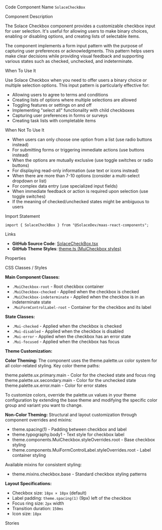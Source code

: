 
<Meta of={SolaceCheckBoxStories} />

<Title>Solace Checkbox</Title>

<Description of={SolaceCheckBoxStories} />

<Subtitle>Code Component Name</Subtitle>
`SolaceCheckBox`

<Subtitle>Component Description</Subtitle>

The Solace Checkbox component provides a customizable checkbox input for user selection. It's useful for allowing users to make binary choices, enabling or disabling options, and creating lists of selectable items.

The component implements a form input pattern with the purpose of capturing user preferences or acknowledgments. This pattern helps users make clear decisions while providing visual feedback and supporting various states such as checked, unchecked, and indeterminate.

<Subtitle>When To Use It</Subtitle>

Use Solace Checkbox when you need to offer users a binary choice or multiple selection options. This input pattern is particularly effective for:

- Allowing users to agree to terms and conditions
- Creating lists of options where multiple selections are allowed
- Toggling features or settings on and off
- Implementing "select all" functionality with child checkboxes
- Capturing user preferences in forms or surveys
- Creating task lists with completable items

<Subtitle>When Not To Use It</Subtitle>

- When users can only choose one option from a list (use radio buttons instead)
- For submitting forms or triggering immediate actions (use buttons instead)
- When the options are mutually exclusive (use toggle switches or radio buttons)
- For displaying read-only information (use text or icons instead)
- When there are more than 7-10 options (consider a multi-select dropdown or list)
- For complex data entry (use specialized input fields)
- When immediate feedback or action is required upon selection (use toggle switches)
- If the meaning of checked/unchecked states might be ambiguous to users

<Subtitle>Import Statement</Subtitle>

```tsx
import { SolaceCheckBox } from "@SolaceDev/maas-react-components";
```

<Subtitle>Links</Subtitle>

- **GitHub Source Code**: [SolaceCheckBox.tsx](https://github.com/SolaceDev/maas-react-components/blob/main/src/components/form/SolaceCheckBox.tsx)
- **GitHub Theme Styles**: <a href="https://github.com/SolaceDev/maas-react-components/blob/main/src/resources/theme.ts#:~:text=MuiCheckbox" target="_blank">theme.ts (MuiCheckbox styles)</a>

<Subtitle>Properties</Subtitle>

<ArgTypes of={SolaceCheckBoxStories} />

<Subtitle>CSS Classes / Styles</Subtitle>

**Main Component Classes:**

- `.MuiCheckbox-root` - Root checkbox container
- `.MuiCheckbox-checked` - Applied when the checkbox is checked
- `.MuiCheckbox-indeterminate` - Applied when the checkbox is in an indeterminate state
- `.MuiFormControlLabel-root` - Container for the checkbox and its label

**State Classes:**

- `.Mui-checked` - Applied when the checkbox is checked
- `.Mui-disabled` - Applied when the checkbox is disabled
- `.Mui-error` - Applied when the checkbox has an error state
- `.Mui-focused` - Applied when the checkbox has focus

**Theme Customization:**

**Color Theming:**
The component uses the theme.palette.ux color system for all color-related styling. Key color theme paths:

<div style={{ display: "flex", alignItems: "center", margin: "8px 0" }}>
	<div
		style={{
			width: "16px",
			height: "16px",
			backgroundColor: "#007DBA",
			border: "1px solid rgba(0,0,0,0.2)",
			borderRadius: "3px",
			marginRight: "8px"
		}}
	></div>
	<span>theme.palette.ux.primary.main - Color for the checked state and focus ring</span>
</div>
<div style={{ display: "flex", alignItems: "center", margin: "8px 0" }}>
	<div
		style={{
			width: "16px",
			height: "16px",
			backgroundColor: "#757575",
			border: "1px solid rgba(0,0,0,0.2)",
			borderRadius: "3px",
			marginRight: "8px"
		}}
	></div>
	<span>theme.palette.ux.secondary.main - Color for the unchecked state</span>
</div>
<div style={{ display: "flex", alignItems: "center", margin: "8px 0" }}>
	<div
		style={{
			width: "16px",
			height: "16px",
			backgroundColor: "#D32F2F",
			border: "1px solid rgba(0,0,0,0.2)",
			borderRadius: "3px",
			marginRight: "8px"
		}}
	></div>
	<span>theme.palette.ux.error.main - Color for error states</span>
</div>

To customize colors, override the palette.ux values in your theme configuration by extending the base theme and modifying the specific color group and variant you want to change.

**Non-Color Theming:**
Structural and layout customization through component overrides and mixins:

- theme.spacing(1) - Padding between checkbox and label
- theme.typography.body1 - Text style for checkbox label
- theme.components.MuiCheckbox.styleOverrides.root - Base checkbox styling
- theme.components.MuiFormControlLabel.styleOverrides.root - Label container styling

Available mixins for consistent styling:

- theme.mixins.checkbox.base - Standard checkbox styling patterns

**Layout Specifications:**

- Checkbox size: `18px × 18px` (default)
- Label padding: `theme.spacing(1)` (9px) left of the checkbox
- Focus ring size: `2px` width
- Transition duration: `150ms`
- Icon size: `18px`

<Subtitle>Stories</Subtitle>

<CustomStories />
